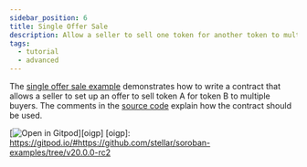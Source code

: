 ```yaml
---
sidebar_position: 6
title: Single Offer Sale
description: Allow a seller to sell one token for another token to multiple buyers.
tags:
  - tutorial
  - advanced
---
```


<head>
  <title>
    Allow a seller to sell one token for another token to multiple buyers.
  </title>
  <meta charSet="utf-8" />
  <meta
    property="og:title"
    content="Allow a seller to sell one token for another token to multiple buyers."
  />
  <meta
    property="og:description"
    content="Write a smart contract that allows a seller to set up an offer to sell one token for another token to multiple buyers."
  />
  <link
    rel="canonical"
    href="https://soroban.stellar.org/docs/tutorials/single-offer-sale"
  />
</head>

The [single offer sale example] demonstrates how to write a contract that allows
a seller to set up an offer to sell token A for token B to multiple buyers. The
comments in the [source code] explain how the contract should be used.

[![Open in Gitpod](https://gitpod.io/button/open-in-gitpod.svg)][oigp]
[oigp]: https://gitpod.io/#https://github.com/stellar/soroban-examples/tree/v20.0.0-rc2

[single offer sale example]: https://github.com/stellar/soroban-examples/tree/v20.0.0-rc2/single_offer
[source code]: https://github.com/stellar/soroban-examples/blob/v20.0.0-rc2/single_offer/src/lib.rs
